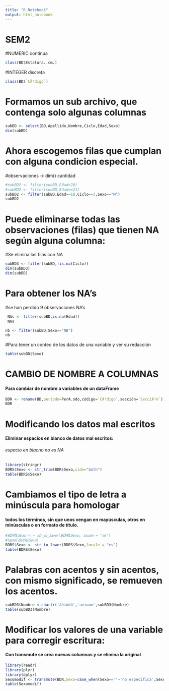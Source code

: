 ```yaml
---
title: "R Notebook"
output: html_notebook
---
```


# SEM2
#NUMERIC continua
```r
class(BD$Estatura..cm.)
```
#INTEGER discreta
```r
class(BD$`CÃ³digo`)
```

# Formamos un sub archivo, que contenga solo algunas columnas
```r
subBD <- select(BD,Apellido,Nombre,Ciclo,Edad,Sexo)
dim(subBD)
```
# Ahora escogemos filas que cumplan con alguna condicion especial.

#observaciones -> dim() cantidad
```r
#subBD2 <- filter(subBD,Edad>20)
#subBD2 <- filter(subBD,Edad==21)
subBD2 <- filter(subBD,Edad==18,Ciclo==3,Sexo=="M")
subBD2
```
# Puede eliminarse todas las observaciones (filas) que tienen NA según alguna columna:
#Se elimina las filas con NA
```r

subBD3 <- filter(subBD,!is.na(Ciclo))
dim(subBD3)
dim(subBD)
```
# Para obtener los NA's
#se han perdido 9 observaciones NA's
```r
 NAs <- filter(subBD,is.na(Edad))
 NAs
```
```r
nb <- filter(subBD,Sexo=="NB")
nb
```


#Para tener un conteo de los datos de una variable y ver su redacción
```r
table(subBD$Sexo)
```

# CAMBIO DE NOMBRE A COLUMNAS
#### Para cambiar de nombre a variables de un dataFrame

```r
BDR <- rename(BD,periodo=PerÃ.odo,código=`CÃ³digo`,sección=`SecciÃ³n`)
BDR
```

# Modificando los datos mal escritos
#### Eliminar espacios en blanco de datos mal escritos:
###### espacio en blacno no es NA
```r
library(stringr)
BDRS$Sexo <- str_trim(BDR$Sexo,side="both")
table(BDRS$Sexo)
```

# Cambiamos el tipo de letra a minúscula para homologar
#### todos los términos, sin que unos vengan en mayúsculas, otros en minúsculas o en formato de título.

```r
#𝐵𝐷𝑅$𝑆𝑒𝑥𝑜 < − 𝑠𝑡𝑟_𝑡𝑜_𝑙𝑜𝑤𝑒𝑟(𝐵𝐷𝑅$𝑆𝑒𝑥𝑜, 𝑙𝑜𝑐𝑎𝑙𝑒 = "𝑒𝑠")
#𝑡𝑎𝑏𝑙𝑒(𝐵𝐷𝑅$𝑆𝑒𝑥𝑜)
BDRS$Sexo <- str_to_lower(BDRS$Sexo,locale = "es")
table(BDRS$Sexo)
```
# Palabras con acentos y sin acentos, con mismo significado, se remueven los acentos.

```r
subBD3$Nombre <-chartr('áéíóúñ','aeioun',subBD3$Nombre)
table(subBD3$Nombre)
```

# Modificar los valores de una variable para corregir escritura:
#### Con transmute se crea nuevas columnas y se elimina la original

```r
library(readr)
library(plyr)
library(dplyr)
Sexomodif <- transmute(BDR,Sexo=case_when(Sexo==''~'no especifica',Sexo=='mm'~'m',Sexo=='nb'~'desconocido',Sexo=='m'~'m',Sexo=='f'~'f'))
table(Sexomodif)
```

